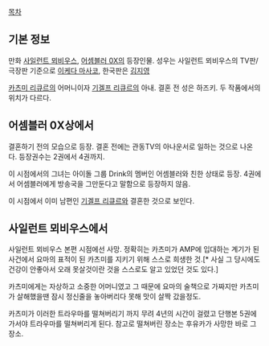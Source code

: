 [[목차]]

== 기본 정보 ==
만화 [[사일런트 뫼비우스]], [[어셈블러 0X]]의 등장인물. 성우는 사일런트 뫼비우스의 TV판/극장판 기준으로 [[이케다 마사코]], 한국판은 [[김지영]]

[[카츠미 리큐르]]의 어머니이자 [[기겔프 리큐르]]의 아내. 결혼 전 성은 하즈키. 두 작품에서의 위치가 다르다.

== 어셈블러 0X상에서 ==
결혼하기 전의 모습으로 등장. 결혼 전에는 관동TV의 아나운서로 일하는 것으로 나온다. 등장권수는 2권에서 4권까지.

이 시점에서의 그녀는 아이돌 그룹 Drink의 멤버인 어셈블러와 친한 상태로 등장. 4권에서 어셈블러에게 방송국을 그만둔다고 말함으로 등장하지 않음.

이 시점에서 이미 남편인 [[기겔프 리큐르]]와 결혼한 것으로 보인다.

== 사일런트 뫼비우스에서 ==

사일런트 뫼비우스 본편 시점에선 사망. 정확히는 카츠미가 AMP에 입대하는 계기가 된 사건에서 요마의 표적이 된 카츠미를 지키기 위해 스스로 희생한 것.[* 사실 그 당시에도 건강이 안좋아서 오래 못살것이란 것을 스스로도 알고 있었던 것도 있다.]

카츠미에게는 자상하고 소중한 어머니였고 그 때문에 요마의 술책으로 가짜지만 카츠미가 살해했을땐 잠시 정신줄을 놓아버리다 못해 맛이 살짝 갔을정도.

카츠미가 이러한 트라우마를 떨쳐버리기 까지 무려 4년의 시간이 걸렸고 단행본 5권에 가서야 트라우마를 떨쳐버리게 된다. 참고로 떨쳐버린 장소는 후유카가 사망한 바로 그 장소.

